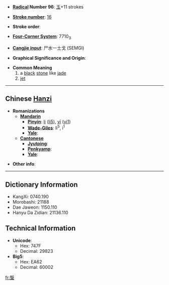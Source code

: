 * '''[[Wiktionary:Chinese radical index| Radical]] Number 96''': [[Wiktionary:Chinese radical index 玉|玉]]+11 strokes

* '''[[Wiktionary:Chinese total strokes index|Stroke number]]''': [[Wiktionary:Chinese total strokes index 16|16]]

* '''Stroke order''': 

* '''[[Wiktionary:Chinese four corner index|Four-Corner System]]''': 7710<sub>3</sub>

* '''[[Wiktionary:Chinese Cangjie index|Cangjie input]]''': 尸水一土戈 (SEMGI)

* '''Graphical Significance and Origin''': 

* '''Common Meaning'''
*#a [[black]] [[stone]] like [[jade]]
*# [[jet]]

----

== Chinese [[Hanzi]] ==

* '''Romanizations'''
** '''[[Mandarin]]'''
*** '''[[Pinyin]]''': [[li]] ([[li5]]), [[yī]] ([[yi1]])
*** '''[[Wade-Giles]]''': li<sup>5</sup>, i<sup>1</sup>
*** '''[[Yale]]''': 
** '''[[Cantonese]]'''
*** '''[[Jyutping]]''':
*** '''[[Penkyamp]]''': 
*** '''[[Yale]]''': 

* '''Other info''': 

----

== Dictionary Information ==

* KangXi: 0740.190
* Morobashi: 21188
* Dae Jaweon: 1150.110
* Hanyu Da Zidian: 21136.110

== Technical Information ==

* '''Unicode''':
** Hex: 747F
** Decimal: 29823
* '''Big5''':
** Hex: EA62
** Decimal: 60002

[[fr:瑿]]